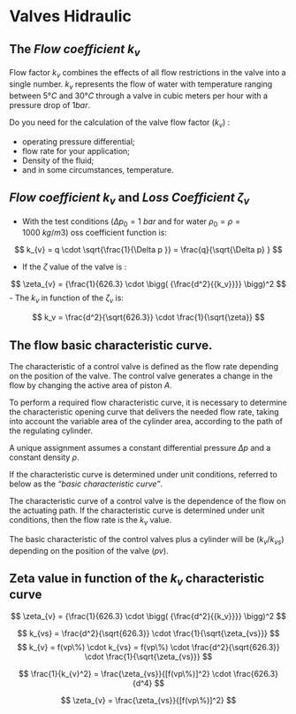# Valves Hidraulic

## The _Flow coefficient_ $k_{v}$ 

Flow factor $k_{v}$  combines the effects of all flow restrictions in the valve into a single number.
$k_{v}$ represents the flow of water with temperature ranging between $5°C$ and $30°C$ through a valve in cubic meters per hour with a pressure drop of $1 bar$.

Do you need for the calculation of the valve flow factor ($k_{v}$) : 

 - operating pressure differential; 
 - flow rate for your application; 
 - Density of the fluid; 
 - and in some circumstances, temperature. 

## _Flow coefficient_ $k_{v}$ and _Loss Coefficient_ $\zeta_{v}$ 

  - With the test conditions ($\Delta p_0 = 1 \: bar$ and for water $\rho_{0} = \rho = 1000 \: kg/m3$) oss coefficient function is:

$$
k_{v} = q \cdot \sqrt{\frac{1}{\Delta p }} = \frac{q}{\sqrt{\Delta p} }
$$

 - If the $\zeta$ value of the valve is : 

$$
\zeta_{v} = {\frac{1}{626.3} \cdot  \bigg( {\frac{d^2}{{k_v}}}} \bigg)^2
$$
  - The $k_{v}$ in function of the $\zeta_{v}$ is:
  
$$
k_v = \frac{d^2}{\sqrt{626.3}} \cdot \frac{1}{\sqrt{\zeta}}
$$


## The flow basic characteristic curve.

The characteristic of a control valve is defined as the flow rate depending on the position of the valve. The control valve generates a change in the flow by changing the active area of piston $A$. 

To perform a required flow characteristic curve, it is necessary to determine the characteristic opening curve that delivers the needed flow rate, taking into account the variable area of the cylinder area, according to the path of the regulating cylinder.

A unique assignment assumes a constant differential pressure $\Delta p$ and a constant density $\rho$.

If the characteristic curve is determined under unit conditions, referred to below as the *"basic characteristic curve"*.

The characteristic curve of a control valve is the dependence of the flow on the actuating path. If the characteristic curve is determined under unit conditions, then the flow rate is the $k_v$ value. 

The basic characteristic of the control valves plus a cylinder  will be ($k_v/k_{vs}$) depending on the position of the valve ($pv$).

## Zeta value in function of the $k_v$ characteristic curve

$$
\zeta_{v} = {\frac{1}{626.3} \cdot  \bigg( {\frac{d^2}{{k_v}}}} \bigg)^2 
$$

$$
k_{vs} = \frac{d^2}{\sqrt{626.3}} \cdot \frac{1}{\sqrt{\zeta_{vs}}}
$$
$$
k_{v} = f(vp\%) \cdot k_{vs}  = f(vp\%) \cdot  \frac{d^2}{\sqrt{626.3}} \cdot \frac{1}{\sqrt{\zeta_{vs}}}
$$

$$
\frac{1}{k_{v}^2} = \frac{\zeta_{vs}}{[f(vp\%)]^2} \cdot \frac{626.3}{d^4}
$$

$$
\zeta_{v} = \frac{\zeta_{vs}}{[f(vp\%)]^2}
$$




